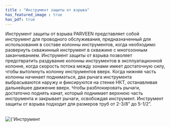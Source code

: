 ```yaml
---
title : "Инструмент защиты от взрыва"
has_featured_image : true
has_pdf: true
---
```


Инструмент защиты от взрыва PARVEEN представляет собой инструмент для проводного обслуживания, предназначенный для использования в составе колонны инструментов, когда необходимо развернуть скважинный инструмент в скважине с многозонным заканчиванием.
Инструмент защиты от взрыва позволяет предотвратить раздувание колонны инструментов в эксплуатационной колонне, когда скорость потока между зонами имеет достаточную силу, чтобы вытолкнуть колонну инструментов вверх.
Когда нижняя часть колонны начинает подниматься, два рычага инструмента выбрасываются наружу и фиксируются на стенке НКТ, останавливая дальнейшее движение вверх. Чтобы разблокировать рычаги, достаточно поднять канат, который поднимает верхнюю часть инструмента и закрывает рычаги, освобождая инструмент.
Инструмент защиты от взрыва подходит для размеров труб от 2-3/8” до 5-1/2”.

<br />
<Image src={image} alt={'Инструмент защиты от взрыва'} />